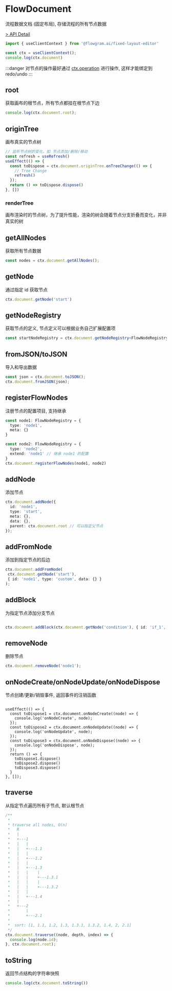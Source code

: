# FlowDocument

流程数据文档 (固定布局), 存储流程的所有节点数据

[> API Detail](https://flowgram-ai.org/auto-docs/document/classes/FlowDocument.html)

```ts pure
import { useClientContext } from '@flowgram.ai/fixed-layout-editor'

const ctx = useClientContext();
console.log(ctx.document)
```

:::danger
对节点的操作最好通过 [ctx.operation](/api/services/flow-operation-service.html) 进行操作, 这样才能绑定到 redo/undo
:::


## root

获取画布的根节点，所有节点都挂在根节点下边

```ts pure
console.log(ctx.document.root);
```

## originTree

画布真实的节点树

```ts pure
// 监听节点树的变化，如 节点添加/删除/移动
const refresh = useRefresh()
useEffect(() => {
  const toDispose = ctx.document.originTree.onTreeChange(() => {
    // Tree Change
    refresh()
  });
  return () => toDispose.dispose()
}, [])
```

### renderTree

画布渲染时的节点树，为了提升性能，渲染的树会随着节点分支折叠而变化，并非真实的树

## getAllNodes

获取所有节点数据

```ts pure
const nodes = ctx.document.getAllNodes();
```

## getNode

通过指定 id 获取节点
```ts pure
ctx.document.getNode('start')
```

## getNodeRegistry

获取节点的定义, 节点定义可以根据业务自己扩展配置项

```ts pure
const startNodeRegistry = ctx.document.getNodeRegistry<FlowNodeRegistry>('start')
```

## fromJSON/toJSON

导入和导出数据

```ts pure
const json = ctx.document.toJSON();
ctx.document.fromJSON(json);
```

## registerFlowNodes

注册节点的配置项目, 支持继承

```ts pure
const node1: FlowNodeRegistry = {
  type: 'node1',
  meta: {}
}

const node2: FlowNodeRegistry = {
  type: 'node2',
  extend: 'node1' // 继承 node1 的配置
}
ctx.document.registerFlowNodes(node1, node2)
```

## addNode

添加节点

```ts pure
ctx.document.addNode({
  id: 'node1',
  type: 'start',
  meta: {},
  data: {},
  parent: ctx.document.root // 可以指定父节点
});

```

## addFromNode

添加到指定节点的后边

```ts pure
ctx.document.addFromNode(
 ctx.document.getNode('start'),
 { id: 'node1', type: 'custom', data: {} }
);

```

## addBlock

为指定节点添加分支节点

```ts pure

ctx.document.addBlock(ctx.document.getNode('condition'), { id: 'if_1', type: 'block', data: {} })
```

## removeNode

删除节点

```ts pure
ctx.document.removeNode('node1');
```

## onNodeCreate/onNodeUpdate/onNodeDispose

节点创建/更新/销毁事件, 返回事件的注销函数

```tsx pure

useEffect(() => {
  const toDispose1 = ctx.document.onNodeCreate((node) => {
    console.log('onNodeCreate', node);
  });
  const toDispose2 = ctx.document.onNodeUpdate((node) => {
    console.log('onNodeUpdate', node);
  });
  const toDispose3 = ctx.document.onNodeDispose((node) => {
    console.log('onNodeDispose', node);
  });
  return () => {
    toDispose1.dispose()
    toDispose2.dispose()
    toDispose3.dispose()
  }
}, []);
```
## traverse

从指定节点遍历所有子节点, 默认根节点

```ts pure
/**
 *
 * traverse all nodes, O(n)
 *   R
 *   |
 *   +---1
 *   |   |
 *   |   +---1.1
 *   |   |
 *   |   +---1.2
 *   |   |
 *   |   +---1.3
 *   |   |    |
 *   |   |    +---1.3.1
 *   |   |    |
 *   |   |    +---1.3.2
 *   |   |
 *   |   +---1.4
 *   |
 *   +---2
 *       |
 *       +---2.1
 *
 *  sort: [1, 1.1, 1.2, 1.3, 1.3.1, 1.3.2, 1.4, 2, 2.1]
 */
ctx.document.traverse((node, depth, index) => {
  console.log(node.id);
}, ctx.document.root);
```

## toString

返回节点结构的字符串快照

```ts pure
console.log(ctx.document.toString())
```
